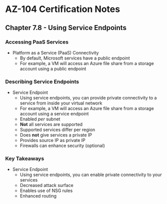 # AZ-104 Certification Notes
## Chapter 7.8 - Using Service Endpoints

### Accessing PaaS Services
* Platform as a Service (PaaS) Connectivity
	* By default, Microsoft services have a public endpoint
	* For example, a VM will access an Azure file share from a storage account using a public endpoint

### Describing Service Endpoints
* Service Endpoint
	* Using service endpoints, you can provide private connectivity to a service from inside your virtual network
	* For example, a VM will access an Azure file share from a storage account using a service endpoint
	* Enabled *per* subnet
	* **Not** all services are supported
	* Supported services differ per region
	* Does **not** give services a private IP
	* Provides source IP as private IP
	* Firewalls can enhance security (optional)

### Key Takeaways
* Service Endpoint
	* Using service endpoints, you can enable private connectivity to your services
	* Decreased attack surface
	* Enables use of NSG rules
	* Enhanced routing